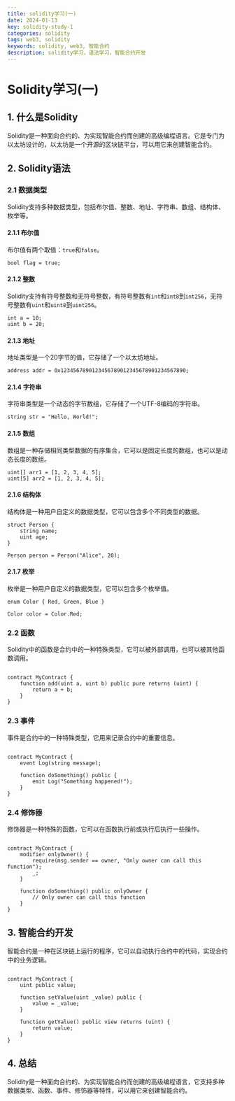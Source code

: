 ```yaml
---
title: solidity学习(一)
date: 2024-01-13
key: solidity-study-1
categories: solidity
tags: web3, solidity
keywords: solidity, web3, 智能合约
description: solidity学习，语法学习，智能合约开发
---
```



<TOCInline toc={props.toc} exclude="Overview" heading={4} />

# Solidity学习(一)

## 1. 什么是Solidity

Solidity是一种面向合约的、为实现智能合约而创建的高级编程语言。它是专门为以太坊设计的，以太坊是一个开源的区块链平台，可以用它来创建智能合约。

## 2. Solidity语法

### 2.1 数据类型

Solidity支持多种数据类型，包括布尔值、整数、地址、字符串、数组、结构体、枚举等。

#### 2.1.1 布尔值

布尔值有两个取值：`true`和`false`。

```solidity
bool flag = true;
```

#### 2.1.2 整数

Solidity支持有符号整数和无符号整数，有符号整数有`int`和`int8`到`int256`，无符号整数有`uint`和`uint8`到`uint256`。

```solidity
int a = 10;
uint b = 20;
```

#### 2.1.3 地址

地址类型是一个20字节的值，它存储了一个以太坊地址。

```solidity
address addr = 0x1234567890123456789012345678901234567890;
```

#### 2.1.4 字符串

字符串类型是一个动态的字节数组，它存储了一个UTF-8编码的字符串。

```solidity
string str = "Hello, World!";
```

#### 2.1.5 数组

数组是一种存储相同类型数据的有序集合，它可以是固定长度的数组，也可以是动态长度的数组。

```solidity
uint[] arr1 = [1, 2, 3, 4, 5];
uint[5] arr2 = [1, 2, 3, 4, 5];
```

#### 2.1.6 结构体

结构体是一种用户自定义的数据类型，它可以包含多个不同类型的数据。

```solidity
struct Person {
    string name;
    uint age;
}

Person person = Person("Alice", 20);
```

#### 2.1.7 枚举

枚举是一种用户自定义的数据类型，它可以包含多个枚举值。

```solidity
enum Color { Red, Green, Blue }

Color color = Color.Red;
```

### 2.2 函数

Solidity中的函数是合约中的一种特殊类型，它可以被外部调用，也可以被其他函数调用。

```solidity

contract MyContract {
    function add(uint a, uint b) public pure returns (uint) {
        return a + b;
    }
}

```

### 2.3 事件

事件是合约中的一种特殊类型，它用来记录合约中的重要信息。

```solidity

contract MyContract {
    event Log(string message);

    function doSomething() public {
        emit Log("Something happened!");
    }
}

```

### 2.4 修饰器

修饰器是一种特殊的函数，它可以在函数执行前或执行后执行一些操作。

```solidity

contract MyContract {
    modifier onlyOwner() {
        require(msg.sender == owner, "Only owner can call this function");
        _;
    }

    function doSomething() public onlyOwner {
        // Only owner can call this function
    }
}

```

## 3. 智能合约开发

智能合约是一种在区块链上运行的程序，它可以自动执行合约中的代码，实现合约中的业务逻辑。

```solidity

contract MyContract {
    uint public value;

    function setValue(uint _value) public {
        value = _value;
    }

    function getValue() public view returns (uint) {
        return value;
    }
}

```

## 4. 总结

Solidity是一种面向合约的、为实现智能合约而创建的高级编程语言，它支持多种数据类型、函数、事件、修饰器等特性，可以用它来创建智能合约。


